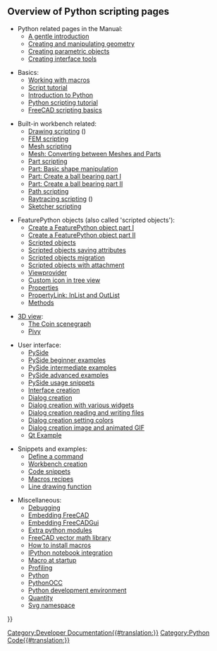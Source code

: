 <languages/>

{{Docnav
|[[Start_up_and_Configuration/ko|시작 및 구성설정]]
|[[Macros/ko|매크로]]
}}

==Overview of Python scripting pages==

* Python related pages in the Manual:
** [[Manual:A_gentle_introduction|A gentle introduction]]
** [[Manual:Creating_and_manipulating_geometry|Creating and manipulating geometry]]
** [[Manual:Creating_parametric_objects|Creating parametric objects]]
** [[Manual:Creating_interface_tools|Creating interface tools]]

* Basics:
** [[Macros|Working with macros]]
** [[Scripts|Script tutorial]]
** [[Introduction_to_Python|Introduction to Python]]
** [[Python_scripting_tutorial|Python scripting tutorial]]
** [[FreeCAD_Scripting_Basics|FreeCAD scripting basics]]

* Built-in workbench related:
** [[Drawing_API_example|Drawing scripting]] ({{Emphasis|the Drawing workbench is obsolete}})
** [[FEM_Tutorial_Python|FEM scripting]]
** [[Mesh_Scripting|Mesh scripting]]
** [[Mesh_to_Part|Mesh: Converting between Meshes and Parts]]
** [[Part_scripting|Part scripting]]
** [[Topological_data_scripting|Part: Basic shape manipulation]]
** [[Scripted_Parts:_Ball_Bearing_-_Part_1|Part: Create a ball bearing part I]]
** [[Scripted_Parts:_Ball_Bearing_-_Part_2|Part: Create a ball bearing part II]]
** [[Path_scripting|Path scripting]]
** [[Raytracing_API_example|Raytracing scripting]] ({{Emphasis|the Raytracing workbench is obsolete}})
** [[Sketcher_scripting|Sketcher scripting]]

* FeaturePython objects (also called 'scripted objects'):
** [[Create_a_FeaturePython_object_part_I|Create a FeaturePython object part I]]
** [[Create_a_FeaturePython_object_part_II|Create a FeaturePython object part II]]
** [[Scripted_objects|Scripted objects]]
** [[Scripted_objects_saving_attributes|Scripted objects saving attributes]]
** [[Scripted_objects_migration|Scripted objects migration]]
** [[Scripted_objects_with_attachment|Scripted objects with attachment]]
** [[Viewprovider|Viewprovider]]
** [[Custom_icon_in_tree_view|Custom icon in tree view]]
** [[Property|Properties]]
** [[PropertyLink:_InList_and_OutList|PropertyLink: InList and OutList]]
** [[FeaturePython_methods|Methods]]

* [[3D_view|3D view]]:
** [[Scenegraph|The Coin scenegraph]]
** [[Pivy|Pivy]]

* User interface:
** [[PySide|PySide]]
** [[PySide_Beginner_Examples|PySide beginner examples]]
** [[PySide_Intermediate_Examples|PySide intermediate examples]]
** [[PySide_Advanced_Examples|PySide advanced examples]]
** [[PySide_usage_snippets|PySide usage snippets]]
** [[Interface_creation|Interface creation]]
** [[Dialog_creation|Dialog creation]]
** [[Dialog_creation_with_various_widgets|Dialog creation with various widgets]]
** [[Dialog_creation_reading_and_writing_files|Dialog creation reading and writing files]]
** [[Dialog_creation_setting_colors|Dialog creation setting colors]]
** [[Dialog_creation_image_and_animated_GIF|Dialog creation image and animated GIF]]
** [[Qt_Example|Qt Example]]

* Snippets and examples:
** [[Command|Define a command]]
** [[Workbench_creation|Workbench creation]]
** [[Code_snippets|Code snippets]]
** [[Macros_recipes|Macros recipes]]
** [[Line_drawing_function|Line drawing function]]

* Miscellaneous:
** [[Debugging]]
** [[Embedding_FreeCAD|Embedding FreeCAD]]
** [[Embedding_FreeCADGui|Embedding FreeCADGui]]
** [[Extra_python_modules|Extra python modules]]
** [[FreeCAD_vector_math_library|FreeCAD vector math library]]
** [[How_to_install_macros|How to install macros]]
** [[IPython_notebook_integration|IPython notebook integration]]
** [[Macro_at_Startup|Macro at startup]]
** [[Profiling]]
** [[Python]]
** [[PythonOCC]]
** [[Python_Development_Environment|Python development environment]]
** [[Quantity]]
** [[Svg_Namespace|Svg namespace]]


{{Docnav
|[[Start_up_and_Configuration/ko|시작 및 구성설정]]
|[[Macros/ko|매크로]]
}}

{{Powerdocnavi{{#translation:}}}}
[[Category:Developer Documentation{{#translation:}}]]
[[Category:Python Code{{#translation:}}]]
